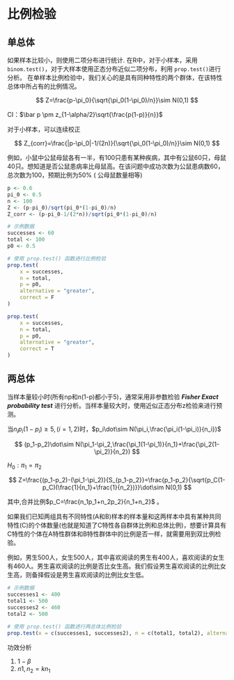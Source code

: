 # 比例检验

## 单总体

如果样本比较小，则使用二项分布进行统计. 在R中，对于小样本，采用 `binom.test()`，对于大样本使用正态分布近似二项分布，利用 `prop.test()`进行分析。 在单样本比例检验中，我们关心的是具有同种特性的两个群体，在该特性总体中所占有的比例情况。

$$
Z=\frac{p-\pi_0}{\sqrt{\pi_0(1-\pi_0)/n}}\sim N(0,1)
$$

CI：$\bar p \pm z_{1-\alpha/2}\sqrt{\frac{p(1-p)}{n}}$

对于小样本，可以连续校正

$$
Z_{corr}=\frac{|p-\pi_0|-1/(2n)}{\sqrt{\pi_0(1-\pi_0)/n}}\sim N(0,1)
$$

例如，小鼠中公鼠母鼠各有一半，有100只患有某种疾病，其中有公鼠60只，母鼠40只。想知道是否公鼠患病率比母鼠高。在该问题中成功次数为公鼠患病数60，总次数为100，预期比例为50% ( 公母鼠数量相等)

```r
p <- 0.6
pi_0 <- 0.5
n <- 100
Z <- (p-pi_0)/sqrt(pi_0*(1-pi_0)/n)
Z_corr <- (p-pi_0-1/(2*n))/sqrt(pi_0*(1-pi_0)/n)
```

```r
# 示例数据
successes <- 60
total <- 100
p0 <- 0.5

# 使用 prop.test() 函数进行比例检验
prop.test(
    x = successes,
    n = total,
    p = p0,
    alternative = "greater",
    correct = F
)


```

```r
prop.test(
    x = successes,
    n = total,
    p = p0,
    alternative = "greater",
    correct = T
)
```

## 两总体

当样本量较小时(所有np和n(1-p)都小于5)，通常采用非参数检验 ***Fisher Exact probability test*** 进行分析。当样本量较大时，使用近似正态分布z检验来进行预测。

当$n_ip_i(1-p_i)≥5,(i=1,2)$时，$p_i\dot\sim N(\pi_i,\frac{\pi_i(1-\pi_i)}{n_i})$

$$
(p_1-p_2)\dot\sim N(\pi_1-\pi_2,\frac{\pi_1(1-\pi_1)}{n_1}+\frac{\pi_2(1-\pi_2)}{n_2})
$$

$H_0:\pi_1=\pi_2$

$$
Z=\frac{(p_1-p_2)-(\pi_1-\pi_2)}{S_{p_1-p_2}}=\frac{p_1-p_2}{\sqrt{p_C(1-p_C)(\frac{1}{n_1}+\frac{1}{n_2})}}\dot\sim N(0,1)
$$

其中,合并比例$p_C=\frac{n_1p_1+n_2p_2}{n_1+n_2}$ 。

如果我们已知两组具有不同特性(A和B)样本的样本量和这两样本中具有某种共同特性(C)的个体数量(也就是知道了C特性各自群体比例和总体比例)，想要计算具有C特性的个体在A特性群体和B特性群体中的比例是否一样，就需要用到双比例检验。

例如，男生500人，女生500人，其中喜欢阅读的男生有400人，喜欢阅读的女生有460人。男生喜欢阅读的比例是否比女生高。我们假设男生喜欢阅读的比例比女生高，则备择假设是男生喜欢阅读的比例比女生低。

```r
# 示例数据
successes1 <- 400
total1 <- 500
successes2 <- 460
total2 <- 500

# 使用 prop.test() 函数进行两总体比例检验
prop.test(x = c(successes1, successes2), n = c(total1, total2), alternative = "less")
```

功效分析

1.  $1-\beta$
2.  $n1,n_2=kn_1$
